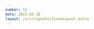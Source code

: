 ```yaml
---
number: 12
date: 2023-03-26
layout: /src/layouts/IssueLayout.astro
---
```



<Title title={`Issue ${frontmatter.number}`} date={frontmatter.date} />

<NewsletterSponsorSlot
  title="Put your mobile releases on autopilot."
  url="https://get.runway.team/get-started?utm_campaign%3DiOS%20CI%20Newsletter%26utm_medium%3Dweb%26utm_source%3DiOS%20CI%20Newsletter%20Issue%2012%26utm_content%3Dmar_26_23"
  description="No more cat-herding, spreadsheets, or steady drip of manual busywork. Runway helps your team level up your release coordination and automation, from kickoff to release to rollout."
  image="/assets/sponsors/runway-alt.png"
/>

Hey everyone! 👋 Welcome to the **twelfth** issue of the iOS CI Newsletter. I hope you've all had a fantastic couple of weeks!

I am very happy to announce that I will be speaking at [Swift Heroes](https://swiftheroes.com/2023?utm_campaign%3DiOS%20CI%20Newsletter%26utm_medium%3Dweb%26utm_source%3DiOS%20CI%20Newsletter%20Issue%2012%26utm_content%3Dmar_26_23) about making developer tooling with Swift. If you're in or around Turin on the 4th and 5th of May and want to learn about all things iOS and Swift from great speakers, [make sure you book your early bird tickets](https://swift-heroes.eventengage.app/register?utm_campaign%3DiOS%20CI%20Newsletter%26utm_medium%3Dweb%26utm_source%3DiOS%20CI%20Newsletter%20Issue%2012%26utm_content%3Dmar_26_23) while they're still available!

## [🚨 New minimum Xcode version for App Store submissions](https://developer.apple.com/ios/submit?utm_campaign%3DiOS%20CI%20Newsletter%26utm_medium%3Dweb%26utm_source%3DiOS%20CI%20Newsletter%20Issue%2012%26utm_content%3Dmar_26_23)

Apple announced this week that, as of next month, all iOS and iPadOS apps submitted to the App Store **must be built with Xcode 14.1**.

If you are still using a version of Xcode older than 14.1, make sure you upgrade it on your CI runners now to **avoid issues with your next release**.

## [❗️ GitHub updated their RSA SSH host key](https://github.blog/2023-03-23-we-updated-our-rsa-ssh-host-key?utm_campaign%3DiOS%20CI%20Newsletter%26utm_medium%3Dweb%26utm_source%3DiOS%20CI%20Newsletter%20Issue%2012%26utm_content%3Dmar_26_23)

Earlier this week, [GitHub](https://twitter.com/github?utm_campaign%3DiOS%20CI%20Newsletter%26utm_medium%3Dweb%26utm_source%3DiOS%20CI%20Newsletter%20Issue%2012%26utm_content%3Dmar_26_23) had to update its RSA SSH host key due to a potential security threat.

[Mike Hanley](https://twitter.com/_mph4?utm_campaign%3DiOS%20CI%20Newsletter%26utm_medium%3Dweb%26utm_source%3DiOS%20CI%20Newsletter%20Issue%2012%26utm_content%3Dmar_26_23), their Chief Security Officer and SVP of Engineering, posted an in-depth update on GitHub's blog explaining why they needed to update this key and what the **implications for users would be**. I thoroughly recommend reading it if you're seeing any errors when communicating with GitHub through SSH.

## [⬆️ Xcode 14.3 requires macOS Ventura](https://developer.apple.com/documentation/xcode-release-notes/xcode-14_3-release-notes?utm_campaign%3DiOS%20CI%20Newsletter%26utm_medium%3Dweb%26utm_source%3DiOS%20CI%20Newsletter%20Issue%2012%26utm_content%3Dmar_26_23)

The release candidate for Xcode 14.3 was released earlier this week and, as [Apple](https://twitter.com/Apple?utm_campaign%3DiOS%20CI%20Newsletter%26utm_medium%3Dweb%26utm_source%3DiOS%20CI%20Newsletter%20Issue%2012%26utm_content%3Dmar_26_23) stated in the release notes, **it will only run on macOS 13 (Ventura) or later**.

This might be a good chance to upgrade your CI runners to macOS 13 if you haven't done so yet to ensure you are ready for new versions of Xcode going forward! 🎉

## [⚡️ M1 macOS runners now available on CircleCI](https://circleci.com/blog/m1-mac-resource-class?utm_campaign%3DiOS%20CI%20Newsletter%26utm_medium%3Dweb%26utm_source%3DiOS%20CI%20Newsletter%20Issue%2012%26utm_content%3Dmar_26_23)

A couple of weeks ago I [tweeted about the public GitHub roadmap](https://twitter.com/polpielladev/status/1636004541870088193?utm_campaign%3DiOS%20CI%20Newsletter%26utm_medium%3Dweb%26utm_source%3DiOS%20CI%20Newsletter%20Issue%2012%26utm_content%3Dmar_26_23) and the fact that M1 GitHub-hosted macOS runners **will not be available until Q4 of 2023**.

If you don't want to wait that long, [CircleCI](https://twitter.com/CircleCI?utm_campaign%3DiOS%20CI%20Newsletter%26utm_medium%3Dweb%26utm_source%3DiOS%20CI%20Newsletter%20Issue%2012%26utm_content%3Dmar_26_23) has announced that M1 runners are now available for their users! 🎉

P.S. I would like to thank [Aisling Conroy](https://www.linkedin.com/in/aislingconroy?utm_campaign%3DiOS%20CI%20Newsletter%26utm_medium%3Dweb%26utm_source%3DiOS%20CI%20Newsletter%20Issue%2012%26utm_content%3Dmar_26_23) from [CircleCI](http://twitter.com/CircleCI?utm_campaign%3DiOS%20CI%20Newsletter%26utm_medium%3Dweb%26utm_source%3DiOS%20CI%20Newsletter%20Issue%2012%26utm_content%3Dmar_26_23) who shared the blog post with me. 🙏

## [✨ Using GitHub Actions to create PRs automatically](https://github.com/SwiftPackageIndex/PackageList/blob/main/.github/workflows/issues.yml?utm_campaign%3DiOS%20CI%20Newsletter%26utm_medium%3Dweb%26utm_source%3DiOS%20CI%20Newsletter%20Issue%2012%26utm_content%3Dmar_26_23)

Last week I [had a conversation on Twitter](https://twitter.com/JamesSherlouk/status/1638481217942085635?utm_campaign%3DiOS%20CI%20Newsletter%26utm_medium%3Dweb%26utm_source%3DiOS%20CI%20Newsletter%20Issue%2012%26utm_content%3Dmar_26_23) with [James Sherlock](https://twitter.com/JamesSherlouk?utm_campaign%3DiOS%20CI%20Newsletter%26utm_medium%3Dweb%26utm_source%3DiOS%20CI%20Newsletter%20Issue%2012%26utm_content%3Dmar_26_23) about [GitHub webhooks](https://docs.github.com/en/webhooks-and-events/webhooks/about-webhooks?utm_campaign%3DiOS%20CI%20Newsletter%26utm_medium%3Dweb%26utm_source%3DiOS%20CI%20Newsletter%20Issue%2012%26utm_content%3Dmar_26_23) following my article where I used the [issue comment webhook to trigger an Xcode Cloud build](https://www.polpiella.dev/github-webhooks-and-xcode-cloud?utm_campaign%3DiOS%20CI%20Newsletter%26utm_medium%3Dweb%26utm_source%3DiOS%20CI%20Newsletter%20Issue%2012%26utm_content%3Dmar_26_23).

In that conversation with [James](https://twitter.com/JamesSherlouk?utm_campaign%3DiOS%20CI%20Newsletter%26utm_medium%3Dweb%26utm_source%3DiOS%20CI%20Newsletter%20Issue%2012%26utm_content%3Dmar_26_23), he showed me that you could use pretty much any GitHub webhook as a workflow trigger. A good example of this is the workflow that [James](http://twitter.com/JamesSherlouk?utm_campaign%3DiOS%20CI%20Newsletter%26utm_medium%3Dweb%26utm_source%3DiOS%20CI%20Newsletter%20Issue%2012%26utm_content%3Dmar_26_23) made for the [Swift Package Index](https://twitter.com/SwiftPackages?utm_campaign%3DiOS%20CI%20Newsletter%26utm_medium%3Dweb%26utm_source%3DiOS%20CI%20Newsletter%20Issue%2012%26utm_content%3Dmar_26_23) project, which automatically creates pull requests from issues.

